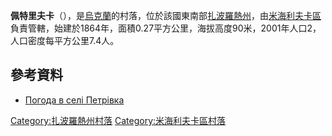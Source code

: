 {{coord|47|19|57|N|35|18|54|E|scale:100000|display=title}}

'''佩特里夫卡'''（{{lang-uk|Петрівка}}），是[[烏克蘭|烏克蘭]]的村落，位於該國東南部[[扎波羅熱州|扎波羅熱州]]，由[[米海利夫卡區|米海利夫卡區]]負責管轄，始建於1864年，面積0.27平方公里，海拔高度90米，2001年人口2，人口密度每平方公里7.4人。

==參考資料==
* [http://weather.in.ua/ua/zaporozhskaja/20128 Погода в селі Петрівка] {{Wayback|url=http://weather.in.ua/ua/zaporozhskaja/20128 |date=20111220155529 }}

[[Category:扎波羅熱州村落|Category:扎波羅熱州村落]]
[[Category:米海利夫卡區村落|Category:米海利夫卡區村落]]


{{Zaporizhia-geo-stub}}